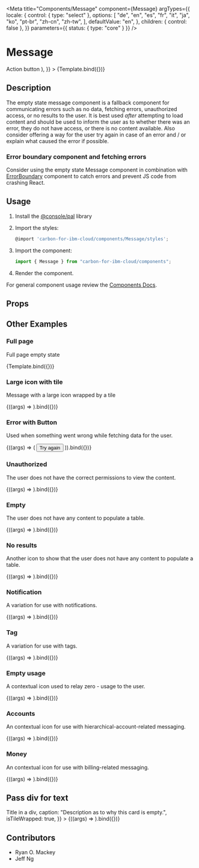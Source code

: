 

<Meta
  title="Components/Message"
  component={Message}
  argTypes={{
    locale: {
      control: { type: "select" },
      options: [
        "de",
        "en",
        "es",
        "fr",
        "it",
        "ja",
        "ko",
        "pt-br",
        "zh-cn",
        "zh-tw",
      ],
      defaultValue: "en",
    },
    children: { control: false },
  }}
  parameters={{ status: { type: "core" } }}
/>

# Message


<Canvas>
  <Story
    name="Demo"
    args={{
      id: "example-generic",
      icon: "EMPTY",
      isTileWrapped: true,
      text: "Empty state title.",
      caption: "Description explaining what is supposed to be here",
      children: (
        <Button kind="primary" size="small">
          Action button
        </Button>
      ),
    }}
  >
    {Template.bind({})}
  </Story>
</Canvas>

## Description

The empty state message component is a fallback component for communicating errors such as no data, fetching errors, unauthorized access, or no results to the user.
It is best used _after_ attempting to load content and should be used to inform the user as to whether there was an error, they do not have access, or there is no content available.
Also consider offering a way for the user try again in case of an error and / or explain what caused the error if possible.

### Error boundary component and fetching errors

Consider using the empty state Message component in combination with [ErrorBoundary](https://pages.github.ibm.com/ibmcloud/pal/components/error-boundary/code) component to catch errors and prevent JS code from crashing React.

## Usage

1.  Install the [@console/pal](https://github.ibm.com/ibmcloud/pal#how-to-install-and-use) library
2.  Import the styles:

    ```js
    @import 'carbon-for-ibm-cloud/components/Message/styles';
    ```

3.  Import the component:

    ```js
    import { Message } from "carbon-for-ibm-cloud/components";
    ```

4.  Render the component.

For general component usage review the [Components Docs](https://pages.github.ibm.com/ibmcloud/pal/development-guidelines/components/overview).

## Props

<ArgsTable of={Message} />

## Other Examples

### Full page

Full page empty state

<Canvas>
  <Story
    name="Full page empty state"
    args={{
      id: "example-fullpage",
      icon: "EMPTY",
      fullPage: true,
      isLarge: true,
      isTileWrapped: true,
      text: "Empty state title",
      caption: "Description text explaining why this card is empty.",
    }}
  >
    {Template.bind({})}
  </Story>
</Canvas>

### Large icon with tile

Message with a large icon wrapped by a tile

<Canvas>
  <Story
    name="Large icon with tile"
    args={{
      id: "example-error",
      icon: "ERROR",
      isTileWrapped: true,
      isLarge: true,
      text: "Something went wrong. Try reloading the page to see this information.",
      caption: "Error code from the backend",
    }}
  >
    {((args) => <Message {...args} />).bind({})}
  </Story>
</Canvas>

### Error with Button

Used when something went wrong while fetching data for the user.

<Canvas>
  <Story
    name="Error with button"
    args={{
      id: "example-error-button",
      icon: "ERROR",
      text: "Something went wrong. Try reloading the page to see this information.",
      caption: "Error code from the backend",
      isTileWrapped: true,
    }}
  >
    {((args) => (
      <Message {...args}>
        <Button kind="ghost" size="small">
          Try again
        </Button>
      </Message>
    )).bind({})}
  </Story>
</Canvas>

### Unauthorized

The user does not have the correct permissions to view the content.

<Canvas>
  <Story
    name="Unauthorized"
    args={{
      id: "example-unathorized",
      icon: "UNAUTHORIZED",
      text: "Looks like you don't have permission to view this.",
      caption: "Possibly the permission/role needed",
      isTileWrapped: true,
    }}
  >
    {((args) => <Message {...args} />).bind({})}
  </Story>
</Canvas>

### Empty

The user does not have any content to populate a table.

<Canvas>
  <Story
    name="Empty"
    args={{
      id: "example-empty",
      icon: "EMPTY",
      text: "Empty state title",
      caption: "Description as to why this card is empty.",
      isTileWrapped: true,
    }}
  >
    {((args) => <Message {...args} />).bind({})}
  </Story>
</Canvas>

### No results

Another icon to show that the user does not have any content to populate a table.

<Canvas>
  <Story
    name="No results"
    args={{
      id: "example-noresults",
      icon: "NORESULTS",
      text: "You don't have anything here.",
      caption: "Get started by doing such and such.",
      isTileWrapped: true,
    }}
  >
    {((args) => <Message {...args} />).bind({})}
  </Story>
</Canvas>

### Notification

A variation for use with notifications.

<Canvas>
  <Story
    name="Notification"
    args={{
      id: "example-notification",
      icon: "NOTIFICATION",
      text: "You don't have anything here.",
      caption: "Get started by doing such and such.",
      isTileWrapped: true,
    }}
  >
    {((args) => <Message {...args} />).bind({})}
  </Story>
</Canvas>

### Tag

A variation for use with tags.

<Canvas>
  <Story
    name="Tag"
    args={{
      id: "example-tag",
      icon: "TAG",
      text: "You don't have anything here.",
      caption: "Get started by doing such and such.",
      isTileWrapped: true,
    }}
  >
    {((args) => <Message {...args} />).bind({})}
  </Story>
</Canvas>

### Empty usage

A contextual icon used to relay zero - usage to the user.

<Canvas>
  <Story
    name="Empty usage"
    args={{
      id: "example-usage",
      icon: "USAGE",
      text: "You don't have anything here.",
      caption: "Get started by doing such and such.",
      isTileWrapped: true,
    }}
  >
    {((args) => <Message {...args} />).bind({})}
  </Story>
</Canvas>

### Accounts

An contextual icon for use with hierarchical-account-related messaging.

<Canvas>
  <Story
    name="Accounts"
    args={{
      id: "example-hierarchy",
      icon: "HIERARCHY",
      text: "You don't have anything here.",
      caption: "Get started by doing such and such.",
      isTileWrapped: true,
    }}
  >
    {((args) => <Message {...args} />).bind({})}
  </Story>
</Canvas>

### Money

An contextual icon for use with billing-related messaging.

<Canvas>
  <Story
    name="Money"
    args={{
      id: "example-money",
      icon: "MONEY",
      text: "You don't have anything here.",
      caption: "Get started by doing such and such.",
      isTileWrapped: true,
    }}
  >
    {((args) => <Message {...args} />).bind({})}
  </Story>
</Canvas>

## Pass div for text

<Canvas>
  <Story
    name="Pass div for text"
    args={{
      id: "example-div",
      icon: "EMPTY",
      text: <div>Title in a div</div>,
      caption: "Description as to why this card is empty.",
      isTileWrapped: true,
    }}
  >
    {((args) => <Message {...args} />).bind({})}
  </Story>
</Canvas>

## Contributors

- Ryan O. Mackey
- Jeff Ng
